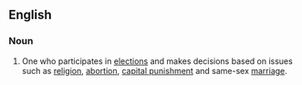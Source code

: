 ==English==

===Noun===
{{en-noun}}

# {{lb|en|US politics}} One who participates in [[election]]s and makes decisions based on issues such as [[religion]], [[abortion]], [[capital punishment]] and same-sex [[marriage]].